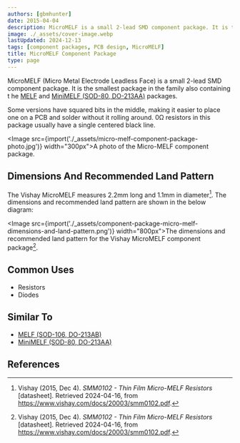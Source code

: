 ```yaml
---
authors: [gbmhunter]
date: 2015-04-04
description: MicroMELF is a small 2-lead SMD component package. It is the smallest package in the family also containing the MELF and MiniMELF packages.
image: ./_assets/cover-image.webp
lastUpdated: 2024-12-13
tags: [component packages, PCB design, MicroMELF]
title: MicroMELF Component Package
type: page
---
```


MicroMELF (Micro Metal Electrode Leadless Face) is a small 2-lead SMD component package. It is the smallest package in the family also containing t
he [MELF](/pcb-design/component-packages/melf-component-package/) and [MiniMELF (SOD-80, DO-213AA)](/pcb-design/component-packages/minimelf-component-package/) packages.

Some versions have squared bits in the middle, making it easier to place one on a PCB and solder without it rolling around. 0Ω resistors in this package usually have a single centered black line.

<Image src={import('./_assets/micro-melf-component-package-photo.jpg')} width="300px">A photo of the Micro-MELF component package.</Image>

## Dimensions And Recommended Land Pattern

The Vishay MicroMELF measures 2.2mm long and 1.1mm in diameter[^vishay-smm0102-thin-film-micromelf-resistors]. The dimensions and recommended land pattern are shown in the below diagram:

<Image src={import('./_assets/component-package-micro-melf-dimensions-and-land-pattern.png')} width="800px">The dimensions and recommended land pattern for the Vishay MicroMELF component package[^vishay-smm0102-thin-film-micromelf-resistors].</Image>

## Common Uses

* Resistors
* Diodes

## Similar To

* [MELF (SOD-106, DO-213AB)](/pcb-design/component-packages/melf-component-package/)
* [MiniMELF (SOD-80, DO-213AA)](/pcb-design/component-packages/minimelf-component-package/)

## References

[^vishay-smm0102-thin-film-micromelf-resistors]: Vishay (2015, Dec 4). _SMM0102 - Thin Film Micro-MELF Resistors_ [datasheet]. Retrieved 2024-04-16, from https://www.vishay.com/docs/20003/smm0102.pdf.
